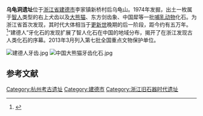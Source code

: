 {{Refimprove|time=2021-07-25}}
{{文物保护单位
| 级别 = 全国
| 图片 = 
| 名称 = 乌龟洞遗址
| 子项 = 
| 编号 = 7-0162-1-162
| 分类 = 古遗址
| 时代 = [[旧石器时代|旧石器时代]]
| 所在 = [[浙江省|浙江省]][[建德市|建德市]]
| 登录 = 2013年3月
| Cat = 杭州市全国重点文物保护单位
}}

'''乌龟洞遗址'''位于[[浙江省|浙江省]][[建德市|建德市]]李家镇新桥村后乌龟山。1974年发掘，出土一枚属于[[智人|智人]]类型的右上犬齿以及[[大熊猫|大熊猫]]、东方剑齿象、中国犀等一批[[哺乳动物|哺乳动物]]化石。为浙江省首次发现，其时代大体相当于[[更新世|更新世]]晚期的后一阶段，距今约有五万年。<ref>{{cite web |url=http://www.zjww.gov.cn/unit/2006-02-21/51398256.shtml |language= |title=乌龟洞“建德人”遗址 |publisher=浙江省文物局 |date= |accessdate= |archive-url=https://web.archive.org/web/20150312194427/http://www.zjww.gov.cn/unit/2006-02-21/51398256.shtml |archive-date=2015-03-12 |dead-url=yes }}</ref>“建德人”牙化石的发现扩展了智人化石在中国的地域分布，揭开了在浙江发现古人类化石的序幕。2013年3月列入第七批全国重点文物保护单位。

[[File:建德人牙齿.jpg|thumb]]
[[File:中国大熊猫牙齿化石.jpg|thumb]]

==参考文献==
{{reflist}}

{{浙江全国重点文物保护单位}}
{{杭州旅游}}
{{全国重点文物保护单位小作品}}

[[Category:杭州考古遗址|Category:杭州考古遗址]]
[[Category:建德市|Category:建德市]]
[[Category:浙江旧石器时代遗址|Category:浙江旧石器时代遗址]]
